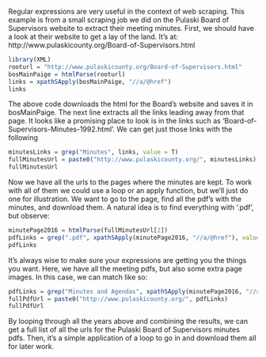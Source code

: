
Regular expressions are very useful in the context of web scraping. This example is from a small scraping job we did on the Pulaski Board of Supervisors website to extract their meeting minutes. First, we should have a look at their website to get a lay of the land. It's at: http://www.pulaskicounty.org/Board-of-Supervisors.html
```r
library(XML)
rooturl = "http://www.pulaskicounty.org/Board-of-Supervisors.html"
bosMainPaige = htmlParse(rooturl)
links = xpathSApply(bosMainPaige, "//a/@href")
links
```

The above code downloads the html for the Board's website and saves it in bosMainPaige. The next line extracts all the links leading away from that page. It looks like a promising place to look is in the links such as 'Board-of-Supervisors-Minutes-1992.html'. We can get just those links with the following


```r
minutesLinks = grep("Minutes", links, value = T)
fullMinutesUrl = paste0("http://www.pulaskicounty.org/", minutesLinks)
fullMinutesUrl
```
Now we have all the urls to the pages where the minutes are kept. To work with all of them we could use a loop or an apply function, but we'll just do one for illustration. We want to go to the page, find all the pdf's with the minutes, and download them. A natural idea is to find everything with '.pdf', but observe:
```r
minutePage2016 = htmlParse(fullMinutesUrl[2])
pdfLinks = grep(".pdf", xpathSApply(minutePage2016, "//a/@href"), value = T)
pdfLinks
```  

It's always wise to make sure your expressions are getting you the things you want. Here, we have all the meeting pdfs, but also some extra page images. In this case, we can match like so:
```r
pdfLinks = grep("Minutes and Agendas", xpathSApply(minutePage2016, "//a/@href"), value = T)
fullPdfUrl = paste0("http://www.pulaskicounty.org/", pdfLinks)
fullPdfUrl
```

By looping through all the years above and combining the results, we can get a full list of all the urls for the Pulaski Board of Supervisors minutes pdfs. Then, it's a simple application of a loop to go in and download them all for later work.




